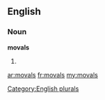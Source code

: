 ==English==

===Noun===
'''movals'''

# {{plural of|[[moval]]}}

[[Category:English plurals]]

[[ar:movals]]
[[fr:movals]]
[[my:movals]]